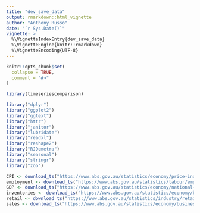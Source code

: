 ```yaml
---
title: "dev_save_data"
output: rmarkdown::html_vignette
author: "Anthony Russo"
date: "`r Sys.Date()`"
vignette: >
  %\VignetteIndexEntry{dev_save_data}
  %\VignetteEngine{knitr::rmarkdown}
  %\VignetteEncoding{UTF-8}
---
```


```r
knitr::opts_chunk$set(
  collapse = TRUE,
  comment = "#>"
)
```

```r
library(timeseriescomparison)
```

<!-- WARNING - This vignette is generated by {fusen} from dev/flat_save_data.Rmd: do not edit by hand -->

```r
library("dplyr")
library("ggplot2")
library("ggtext")
library("httr")
library("janitor")
library("lubridate")
library("readxl")
library("reshape2")
library("RJDemetra")
library("seasonal")
library("stringr")
library("zoo")
```

```r
CPI <- download_ts("https://www.abs.gov.au/statistics/economy/price-indexes-and-inflation/consumer-price-index-australia/jun-quarter-2023/640101.xlsx")
employment <- download_ts("https://www.abs.gov.au/statistics/labour/employment-and-unemployment/labour-force-australia/jul-2023/6202001.xlsx")
GDP <- download_ts("https://www.abs.gov.au/statistics/economy/national-accounts/australian-national-accounts-national-income-expenditure-and-product/jun-2023/5206001_Key_Aggregates.xlsx")
inventories <- download_ts("https://www.abs.gov.au/statistics/economy/business-indicators/business-indicators-australia/jun-2023/5676003.xlsx")
retail <- download_ts("https://www.abs.gov.au/statistics/industry/retail-and-wholesale-trade/retail-trade-australia/jul-2023/850101.xlsx")
sales <- download_ts("https://www.abs.gov.au/statistics/economy/business-indicators/business-indicators-australia/jun-2023/5676006.xlsx")
```

